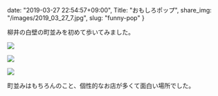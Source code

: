 date: "2019-03-27 22:54:57+09:00",
Title: "おもしろポップ",
share_img: "/images/2019_03_27_7.jpg",
slug: "funny-pop"
}

柳井の白壁の町並みを初めて歩いてみました。

![](/images/2019_03_27_7.jpg)

![](/images/2019_03_27_8.jpg)

![](/images/2019_03_27_9.jpg)

町並みはもちろんのこと、個性的なお店が多くて面白い場所でした。